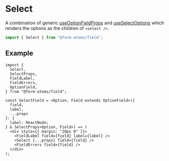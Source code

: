 
<Meta title="components/Select" of={SelectStories} />

# Select

A combination of generic [useOptionFieldProps](?path=/docs/hooks-useoptionfieldprops--docs) and [useSelectOptions](?path=/docs/hooks-useselectoptions--docs)
which renders the options as the children of `<select />`.

```ts
import { Select } from "@form-atoms/field";
```

## Example

```tsx
import {
  Select,
  SelectProps,
  FieldLabel,
  FieldErrors,
  OptionField,
} from "@form-atoms/field";

const SelectField = <Option, Field extends OptionField>({
  field,
  label,
  ...props
}: {
  label: ReactNode;
} & SelectProps<Option, Field>) => (
  <div style={{ margin: "20px 0" }}>
    <FieldLabel field={field} label={label} />
    <Select {...props} field={field} />
    <FieldErrors field={field} />
  </div>
);
```

<Stories />
